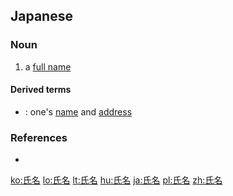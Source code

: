 ==Japanese==
{{ja-kanjitab|し|めい|yomi=on}}

===Noun===
{{ja-noun|しめい}}
# a [[full name]]

====Derived terms====
* {{ja-r|住所氏名|じゅうしょしめい}}: one's [[name]] and [[address]]

===References===
* {{R:Shogakukan}}

[[ko:氏名]]
[[lo:氏名]]
[[lt:氏名]]
[[hu:氏名]]
[[ja:氏名]]
[[pl:氏名]]
[[zh:氏名]]